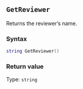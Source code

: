 ::: {.minipage data-latex="{\textwidth}"}
## `GetReviewer`

Returns the reviewer's name.

### Syntax {-}

``` .lua
string GetReviewer()
```

### Return value {-}

Type: `string`
:::
